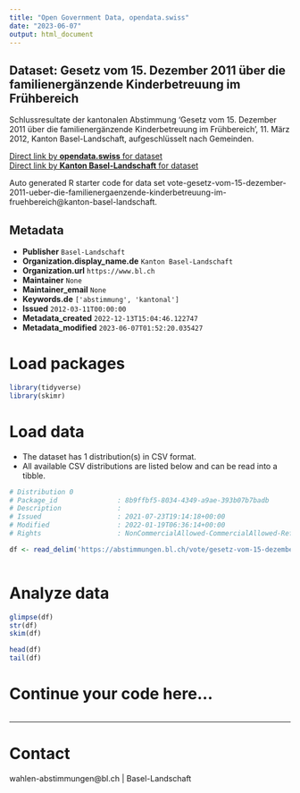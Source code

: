 ```yaml
---
title: "Open Government Data, opendata.swiss"
date: "2023-06-07"
output: html_document
---
```


## Dataset: Gesetz vom 15. Dezember 2011 über die familienergänzende Kinderbetreuung im Frühbereich

Schlussresultate der kantonalen Abstimmung 'Gesetz vom 15. Dezember 2011 über die familienergänzende Kinderbetreuung im Frühbereich', 11. März 2012, Kanton Basel-Landschaft, aufgeschlüsselt nach Gemeinden.

[Direct link by **opendata.swiss** for dataset](https://opendata.swiss/de/dataset/gesetz-vom-15-dezember-2011-uber-die-familienerganzende-kinderbetreuung-im-fruhbereich)<br>
[Direct link by **Kanton Basel-Landschaft** for dataset](https://abstimmungen.bl.ch/vote/gesetz-vom-15-dezember-2011-ueber-die-familienergaenzende-kinderbetreuung-im-fruehbereich/data)

Auto generated R starter code for data set vote-gesetz-vom-15-dezember-2011-ueber-die-familienergaenzende-kinderbetreuung-im-fruehbereich@kanton-basel-landschaft.

## Metadata

- **Publisher** `Basel-Landschaft`
- **Organization.display_name.de** `Kanton Basel-Landschaft`
- **Organization.url** `https://www.bl.ch`
- **Maintainer** `None`
- **Maintainer_email** `None`
- **Keywords.de** `['abstimmung', 'kantonal']`
- **Issued** `2012-03-11T00:00:00`
- **Metadata_created** `2022-12-13T15:04:46.122747`
- **Metadata_modified** `2023-06-07T01:52:20.035427`


# Load packages

```r

library(tidyverse)
library(skimr)

```

# Load data

-   The dataset has 1 distribution(s) in CSV format.
-   All available CSV distributions are listed below and can be read into a tibble.

```r

# Distribution 0
# Package_id               : 8b9ffbf5-8034-4349-a9ae-393b07b7badb
# Description              : 
# Issued                   : 2021-07-23T19:14:18+00:00
# Modified                 : 2022-01-19T06:36:14+00:00
# Rights                   : NonCommercialAllowed-CommercialAllowed-ReferenceRequired

df <- read_delim('https://abstimmungen.bl.ch/vote/gesetz-vom-15-dezember-2011-ueber-die-familienergaenzende-kinderbetreuung-im-fruehbereich/data-csv')



```

# Analyze data

```r

glimpse(df)
str(df)
skim(df)

head(df)
tail(df)

```

# Continue your code here...

```r

```

------------------------------------------------------------------------

# Contact

wahlen-abstimmungen@bl.ch | Basel-Landschaft
